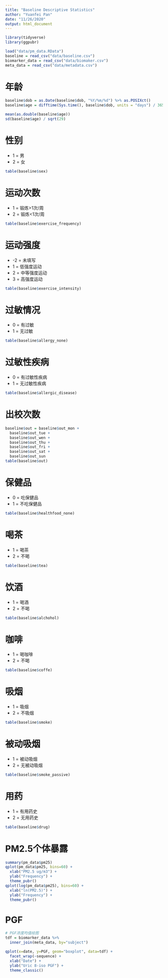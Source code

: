 ```yaml
---
title: "Baseline Descriptive Statistics"
author: "Yuanfei Pan"
date: "11/26/2020"
output: html_document
---
```


```r
library(tidyverse)
library(ggpubr)

load("data/pm_data.RData")
baseline = read_csv("data/baseline.csv")
biomarker_data = read_csv("data/biomaker.csv")
meta_data = read_csv("data/metadata.csv")
```

# 年龄
```r
baseline$dob = as.Date(baseline$dob, "%Y/%m/%d") %>% as.POSIXct()
baseline$age = difftime(Sys.time(), baseline$dob, units = "days") / 365

mean(as.double(baseline$age))
sd(baseline$age) / sqrt(29)
```

# 性别
- 1 = 男
- 2 = 女
```r
table(baseline$sex)
```

# 运动次数
- 1 = 锻炼>1次/周
- 2 = 锻炼<1次/周
```r
table(baseline$exercise_frequency)
```

# 运动强度
- -2 = 未填写
- 1 = 低强度运动
- 2 = 中等强度运动
- 3 = 高强度运动
```r
table(baseline$exercise_intensity)
```

# 过敏情况
- 0 = 有过敏
- 1 = 无过敏
```r
table(baseline$allergy_none)
```

# 过敏性疾病
- 0 = 有过敏性疾病
- 1 = 无过敏性疾病
```r
table(baseline$allergic_disease)
```

# 出校次数
```r
baseline$out = baseline$out_mon + 
  baseline$out_tue +
  baseline$out_wen +
  baseline$out_thu +
  baseline$out_fri +
  baseline$out_sat +
  baseline$out_sun
table(baseline$out)
```

# 保健品
- 0 = 吃保健品
- 1 = 不吃保健品
```r
table(baseline$healthfood_none)
```

# 喝茶
- 1 = 喝茶
- 2 = 不喝
```r
table(baseline$tea)
```

# 饮酒
- 1 = 喝酒
- 2 = 不喝
```r
table(baseline$alchohol)
```

# 咖啡
- 1 = 喝咖啡
- 2 = 不喝
```r
table(baseline$coffe)
```

# 吸烟
- 1 = 吸烟
- 2 = 不吸烟
```r
table(baseline$smoke)
```

# 被动吸烟
- 1 = 被动吸烟
- 2 = 无被动吸烟
```r
table(baseline$smoke_passive)
```

# 用药
- 1 = 有用药史
- 2 = 无用药史
```r
table(baseline$drug)
```

# PM2.5个体暴露
```r
summary(pm_data$pm25)
qplot(pm_data$pm25, bins=60) + 
  xlab("PM2.5 ug/m3") + 
  ylab("Frequency") + 
  theme_pubr()
qplot(log(pm_data$pm25), bins=60) + 
  xlab("ln(PM2.5)") + 
  ylab("Frequency") + 
  theme_pubr()
```

# PGF
```r
# PGF浓度均值绘图
tdf = biomarker_data %>%
  inner_join(meta_data, by="subject")

qplot(x=date, y=PGF, geom="boxplot", data=tdf) + 
  facet_wrap(~sequence) + 
  xlab("Date") + 
  ylab("Uric 8-iso PGF") + 
  theme_classic()
```

